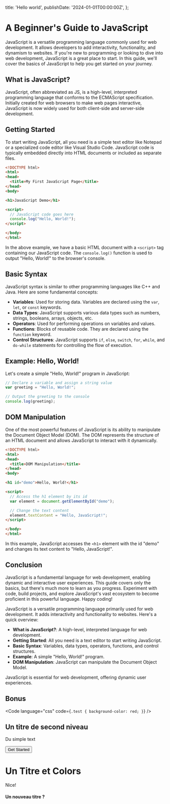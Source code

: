 
  title: 'Hello world',
  publishDate: '2024-01-01T00:00:00Z',
};

# A Beginner's Guide to JavaScript

JavaScript is a versatile programming language commonly used for web development. It allows developers to add interactivity, functionality, and dynamism to websites. If you're new to programming or looking to dive into web development, JavaScript is a great place to start. In this guide, we'll cover the basics of JavaScript to help you get started on your journey.

## What is JavaScript?

JavaScript, often abbreviated as JS, is a high-level, interpreted programming language that conforms to the ECMAScript specification. Initially created for web browsers to make web pages interactive, JavaScript is now widely used for both client-side and server-side development.

## Getting Started

To start writing JavaScript, all you need is a simple text editor like Notepad or a specialized code editor like Visual Studio Code. JavaScript code is typically embedded directly into HTML documents or included as separate files.

```html
<!DOCTYPE html>
<html>
<head>
  <title>My First JavaScript Page</title>
</head>
<body>

<h1>JavaScript Demo</h1>

<script>
  // JavaScript code goes here
  console.log("Hello, World!");
</script>

</body>
</html>
```

In the above example, we have a basic HTML document with a `<script>` tag containing our JavaScript code. The `console.log()` function is used to output "Hello, World!" to the browser's console.

## Basic Syntax

JavaScript syntax is similar to other programming languages like C++ and Java. Here are some fundamental concepts:

- **Variables**: Used for storing data. Variables are declared using the `var`, `let`, or `const` keywords.
- **Data Types**: JavaScript supports various data types such as numbers, strings, booleans, arrays, objects, etc.
- **Operators**: Used for performing operations on variables and values.
- **Functions**: Blocks of reusable code. They are declared using the `function` keyword.
- **Control Structures**: JavaScript supports `if`, `else`, `switch`, `for`, `while`, and `do-while` statements for controlling the flow of execution.

## Example: Hello, World!

Let's create a simple "Hello, World!" program in JavaScript:

```javascript
// Declare a variable and assign a string value
var greeting = "Hello, World!";

// Output the greeting to the console
console.log(greeting);
```

## DOM Manipulation

One of the most powerful features of JavaScript is its ability to manipulate the Document Object Model (DOM). The DOM represents the structure of an HTML document and allows JavaScript to interact with it dynamically.

```html
<!DOCTYPE html>
<html>
<head>
  <title>DOM Manipulation</title>
</head>
<body>

<h1 id="demo">Hello, World!</h1>

<script>
  // Access the h1 element by its id
  var element = document.getElementById("demo");

  // Change the text content
  element.textContent = "Hello, JavaScript!";
</script>

</body>
</html>
```

In this example, JavaScript accesses the `<h1>` element with the id "demo" and changes its text content to "Hello, JavaScript!".

## Conclusion

JavaScript is a fundamental language for web development, enabling dynamic and interactive user experiences. This guide covers only the basics, but there's much more to learn as you progress. Experiment with code, build projects, and explore JavaScript's vast ecosystem to become proficient in this powerful language. Happy coding!

<TLDR>
  JavaScript is a versatile programming language primarily used for web development. It adds interactivity and functionality to websites. Here's a quick overview:
  
  - **What is JavaScript?**: A high-level, interpreted language for web development.
  - **Getting Started**: All you need is a text editor to start writing JavaScript.
  - **Basic Syntax**: Variables, data types, operators, functions, and control structures.
  - **Example**: A simple "Hello, World!" program.
  - **DOM Manipulation**: JavaScript can manipulate the Document Object Model.
  
  JavaScript is essential for web development, offering dynamic user experiences.
</TLDR>

## Bonus

<Code language="css" code={`
.test {
  background-color: red;
}
`} />

## Un titre de second niveau

Du simple text

<button className="bg-primary text-background">Get Started</button>

# Un Titre et <GradientText className="text-4xl">Colors</GradientText>

<GradientText className="text-4xl font-extrabold">Nice!</GradientText>

#### Un nouveau titre ?
